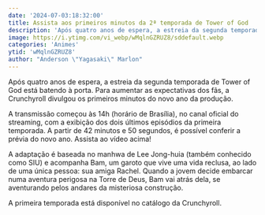 ```yaml
---
date: '2024-07-03:18:32:00'
title: Assista aos primeiros minutos da 2ª temporada de Tower of God
description: 'Após quatro anos de espera, a estreia da segunda temporada de Tower of God está batendo à porta. Para aumentar as expectativas dos fãs, a Crunchyroll divulgou os primeiros minutos do novo ano da produção.'
image: https://i.ytimg.com/vi_webp/wMqlnGZRUZ8/sddefault.webp
categories: 'Animes'
ytid: 'wMqlnGZRUZ8'
author: "Anderson \"Yagasaki\" Marlon"
---
```


Após quatro anos de espera, a estreia da segunda temporada de Tower of God está batendo à porta. Para aumentar as expectativas dos fãs, a Crunchyroll divulgou os primeiros minutos do novo ano da produção.

A transmissão começou às 14h (horário de Brasília), no canal oficial do streaming, com a exibição dos dois últimos episódios da primeira temporada. A partir de 42 minutos e 50 segundos, é possível conferir a prévia do novo ano. Assista ao vídeo acima!

A adaptação é baseada no manhwa de Lee Jong-huia (também conhecido como SIU) e acompanha Bam, um garoto que vive uma vida reclusa, ao lado de uma única pessoa: sua amiga Rachel. Quando a jovem decide embarcar numa aventura perigosa na Torre de Deus, Bam vai atrás dela, se aventurando pelos andares da misteriosa construção.

A primeira temporada está disponível no catálogo da Crunchyroll.
